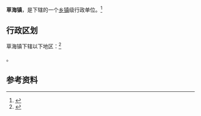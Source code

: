 {{中国乡级行政区|53/29/32/105/000}}

'''草海镇'''，是{{PRC admin/fullname|53/29/32/105/000|3}}下辖的一个[[乡镇|乡镇]]级行政单位。<ref>{{PRC admin/ref sgc|{{PRC admin/parent|53/29/32/105/000}}}}</ref>

== 行政区划 ==

草海镇下辖以下地区：<ref>{{PRC admin/ref sgc|53/29/32/105/000}}</ref>

{{PRC admin/children|53/29/32/105/000}}。

== 参考资料 ==

{{reflist}}

{{行政区划小作品}}
{{PRC admin/navcat|53/29/32/105/000}}